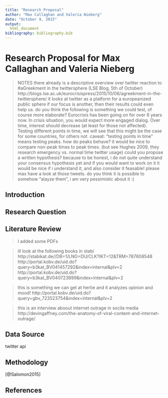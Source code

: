 ```yaml
---
title: "Research Proposal"
author: "Max Callaghan and Valeria Nieberg"
date: "October 9, 2015"
output: 
  html_document
bibliography: bibliography.bib
---
```


# Research Proposal for Max Callaghan and Valeria Nieberg

> NOTES
>  there already is a descriptive overview over twitter reaction to #aGreekment in the    twittersphere (LSE Blog, 5th of October)       http://blogs.lse.ac.uk/eurocrisispress/2015/10/06/agreekment-in-the-twittersphere/
> it looks at twitter as a platform for a europeanized public sphere
> if our focus is another, then their results could even help us. 
> do you think the following is something we could test, of course more elaborate? Eurocrisis has been going on for over 6 years now. In crisis situation, you would expect more engaged dialog. Over time, interest should decrease (at least for those not affected). Testing different points in time, we will see that this might be the case for some countries, for others not.
> caveat: "testing points in time" means testing peaks. how do peaks behave? it would be nice to compare non-peak times to peak times. (but see Hughes 2009, they research emergency vs. normal time twitter usage)
> could you propose a written hypothesis? because to be honest, i do not quite understand your consensus hypothesis yet and if you would want to work on it it would be nice if i understand it, and also consider it feasable!
> please max have a look at those tweets. do you think it is possible to somehow "alayze them", i am very pessimistic about it :(

## Introduction

## Research Question

## Literature Review

> I added some PDFs

> ill look at the following books in stabi
> http://stabikat.de//DB=1/LNG=DU/CLK?IKT=12&TRM=787608548
> http://portal.kobv.de/uid.do?query=b3kat_BV041457292&index=internal&plv=2
> http://portal.kobv.de/uid.do?query=b3kat_BV040723899&index=internal&plv=2

> this is something we can get at hertie and it analyzes opinion and mood!
> http://portal.kobv.de/uid.do?query=gbv_723523754&index=internal&plv=2

> this is an interview aboout internet outrage in socila media http://devingaffney.com/the-anatomy-of-viral-content-and-internet-outrage/

## Data Source
twitter api

## Methodology





 [@Salomon2015]





## References